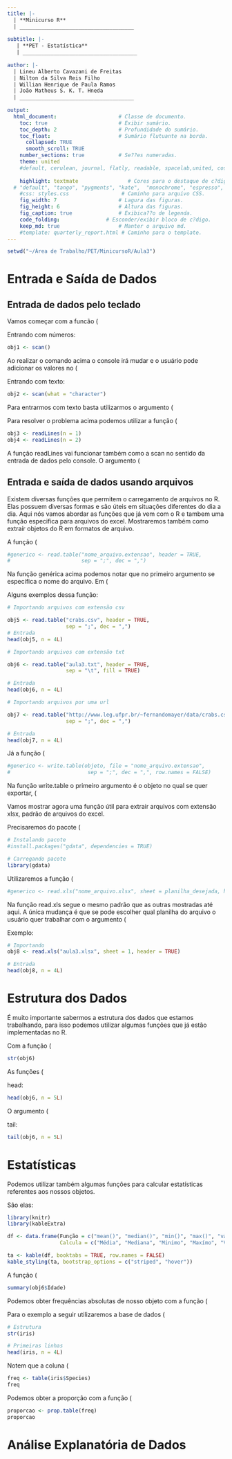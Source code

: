 ```yaml
---
title: |-
  | **Minicurso R**
  | _____________________________________
  
subtitle: |- 
   | **PET - Estatística**
   | _____________________________________
  
author: |-
  | Lineu Alberto Cavazani de Freitas
  | Nilton da Silva Reis Filho
  | Willian Henrique de Paula Ramos
  | João Matheus S. K. T. Hneda
  | _____________________________________ 
  
output:
  html_document:                    # Classe de documento.
    toc: true                       # Exibir sumário.
    toc_depth: 2                    # Profundidade do sumário.
    toc_float:                      # Sumário flutuante na borda.
      collapsed: TRUE
      smooth_scroll: TRUE
    number_sections: true           # Se??es numeradas.
    theme: united
    #default, cerulean, journal, flatly, readable, spacelab,united, cosmo, lumen, paper, sandstone, simplex, yeti
    
    highlight: textmate                # Cores para o destaque de c?digo.
  # "default", "tango", "pygments", "kate",  "monochrome", "espresso", "zenburn", "haddock", "textmate"
    #css: styles.css                 # Caminho para arquivo CSS.
    fig_width: 7                    # Lagura das figuras.
    fig_height: 6                   # Altura das figuras.
    fig_caption: true               # Exibica??o de legenda.
    code_folding:               # Esconder/exibir bloco de c?digo.
    keep_md: true                   # Manter o arquivo md.
    #template: quarterly_report.html # Caminho para o template.
---
```


```r
setwd("~/Área de Trabalho/PET/MinicursoR/Aula3")
```




# Entrada e Saída de Dados

## Entrada de dados pelo teclado

Vamos começar com a funcão \(\bf{scan}\). Ela serve para adicionar elementos em um vetor diretamente do console.

Entrando com números:
```r
obj1 <- scan()
```
Ao realizar o comando acima o console irá mudar e o usuário pode adicionar os valores no \(\it{obj1}\) diretamente do console. Para encerrar a entrada de números basta apertar o botão enter duas vezes.

Entrando com texto:
```r
obj2 <- scan(what = "character")
```
Para entrarmos com texto basta utilizarmos o argumento \(\it{what = "character"}\). Funcionará de forma análoga ao anterior. Um cuidado que o usuário deve tomar é que a função interpreta espaços como um novo elemento do objeto, assim nomes compostos não poderiam ser escritos com essa função.

Para resolver o problema acima podemos utilizar a função \(\bf{readLines}\). 

```r
obj3 <- readLines(n = 1)
obj4 <- readLines(n = 2)
```

A função readLines vai funcionar também como a scan no sentido da entrada de dados pelo console. O argumento \(\it{n}\) é referente a quantidade de elementos que o objeto vai receber.

## Entrada e saída de dados usando arquivos

Existem diversas funções que permitem o carregamento de arquivos no R.
Elas possuem diversas formas e são úteis em situações diferentes do dia a dia. Aqui nós vamos abordar as funções que já vem com o R e tambem
uma função especifica para arquivos do excel. Mostraremos também como extraír objetos do R em formatos de arquivo. 

A função \(\bf{read.table}\) é uma das funções mais usadas no R, permite a entrada de diferentes formatos:

```r
#generico <- read.table("nome_arquivo.extensao", header = TRUE,
#                       sep = ";", dec = ",")

```

Na função genérica acima podemos notar que no primeiro argumento se especifica o nome do arquivo. Em \(\it{header}\) é possivel escolher se o usuário quer ou não que a primeira linha do arquivo seja utilizada como nome das colunas. \(\it{sep}\) diz como estão separadas as colunas do seu arquivo e \(\it{dec}\) é o  separador de números decimais.

Alguns exemplos dessa função:

```r
# Importando arquivos com extensão csv

obj5 <- read.table("crabs.csv", header = TRUE,
                   sep = ";", dec = ",")
# Entrada
head(obj5, n = 4L)

# Importando arquivos com extensão txt

obj6 <- read.table("aula3.txt", header = TRUE,
                   sep = "\t", fill = TRUE)

# Entrada
head(obj6, n = 4L)

# Importando arquivos por uma url

obj7 <- read.table("http://www.leg.ufpr.br/~fernandomayer/data/crabs.csv", header = TRUE,
                   sep = ";", dec = ",")

# Entrada
head(obj7, n = 4L)
```


Já a função \(\bf{write.table}\) funciona da seguinte forma:

```r
#generico <- write.table(objeto, file = "nome_arquivo.extensao", 
#                         sep = ";", dec = ",", row.names = FALSE)
```


Na função write.table o primeiro argumento é o objeto no qual se quer 
exportar, \(\it{file}\) se especifica o nome do arquivo de saida e sua extensão. \(\it{row.names}\) é logico e define se o nome das linhas vão ou não serem exportadas com o arquivo. Os outros argumentos são similares aos da função read.table.

Vamos mostrar agora uma função útil para extrair arquivos com extensão xlsx, padrão de arquivos do excel.

Precisaremos do pacote \(\it{gdata}\).

```r
# Instalando pacote
#install.packages("gdata", dependencies = TRUE)

# Carregando pacote
library(gdata)
```

Utilizaremos a função \(\it{read.xls}\) para ler os arquivos.


```r
#generico <- read.xls("nome_arquivo.xlsx", sheet = planilha_desejada, header = TRUE)
```

Na função read.xls segue o mesmo padrão que as outras mostradas até aqui. A única mudança é que se pode escolher qual planilha do arquivo o usuário quer trabalhar com o argumento \(\it{sheet}\). 

Exemplo:
```r
# Importando 
obj8 <- read.xls("aula3.xlsx", sheet = 1, header = TRUE)

# Entrada
head(obj8, n = 4L)

```


# Estrutura dos Dados

É muito importante sabermos a estrutura dos dados que estamos trabalhando, para isso podemos utilizar algumas funções que já estão implementadas no R.

Com a função \(\bf{str}\) podemos observar a classe do nosso objeto, a quantidade de observações, os nomes das colunas e suas respectivas classes.  

```r
str(obj6)
```

As funções \(\bf{head}\) e \(\bf{tail}\) retornam, respectivamente, os primeiros e os ultimos valores do objeto.

head:
```r
head(obj6, n = 5L)
```

O argumento \(\it{n}\) serve para especificar a quantidade de linhas que a função vai retornar.

tail:
```r
tail(obj6, n = 5L)
```

# Estatísticas 

Podemos utilizar também algumas funções para calcular estatísticas referentes aos nossos objetos. 

São elas:
```r
library(knitr)
library(kableExtra)

df <- data.frame(Função = c("mean()", "median()", "min()", "max()", "var()", "sd()"),
                 Calcula = c("Média", "Mediana", "Minimo", "Maxímo", "Variância", "Desvio Padrão"))
```

```r

ta <- kable(df, booktabs = TRUE, row.names = FALSE)
kable_styling(ta, bootstrap_options = c("striped", "hover"))
```

A função \(\bf{summary}\) nos retorna algumas estatísticas rapidamente.

```r
summary(obj6$Idade)
```

Podemos obter frequências absolutas de nosso objeto com a função \(\bf{table}\).

Para o exemplo a seguir utilizaremos a base de dados \(\it{iris}\) que por padrão já vem na instalação do R.

```r
# Estrutura 
str(iris)

# Primeiras linhas
head(iris, n = 4L)
```

Notem que a coluna \(\it{Species}\) é um fator. Vamos montar uma tabela de frequência para cada espécie (fator):

```r
freq <- table(iris$Species)
freq
```

Podemos obter a proporção com a função \(\bf{prop.table}\).

```r
proporcao <- prop.table(freq)
proporcao
```


# Análise Explanatória de Dados
